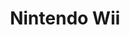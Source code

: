 ---
title: "Nintendo Wii"
meta_title: "Nintendo Wii craft"
description: "Craft de Nintendo Wii"
rank: "b"
draft: false
name: "Nintendo Wii"
recipe_img: "https://wiki.pokexgames.com/images/f/ff/Nintendo_Wii.png"
level: 68
craft_time: 64800
result: 1
value_npc: 1
ingredients:
  - name: "Gear"
    quantity: 5
    item_img: "https://wiki.pokexgames.com/images/0/06/Gear.png"
    value_npc: 1
  - name: "Electric Box"
    quantity: 50
    item_img: "https://wiki.pokexgames.com/images/6/6c/ElectricBox.png"
    value_npc: 1
  - name: "Karate Duck"
    quantity: 10
    item_img: "https://wiki.pokexgames.com/images/8/84/Karate_Duck.png"
    value_npc: 1
  - name: "Red Scale"
    quantity: 13
    item_img: "https://wiki.pokexgames.com/images/1/19/Red_Scale.png"
    value_npc: 1
  - name: "Iron Bar"
    quantity: 60
    item_img: "https://wiki.pokexgames.com/images/6/6c/Iron_Bar.png"
    value_npc: 1
---